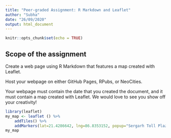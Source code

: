 ```yaml
---
title: "Peer-graded Assignment: R Markdown and Leaflet"
author: "Subha"
date: "26/09/2020"
output: html_document
---
```


```r
knitr::opts_chunk$set(echo = TRUE)
```

## Scope of the assignment

Create a web page using R Markdown that features a map created with Leaflet.

Host your webpage on either GitHub Pages, RPubs, or NeoCities.

Your webpage must contain the date that you created the document, and it must contain a map created with Leaflet. We would love to see you show off your creativity!

```r
library(leaflet)
my_map <- leaflet () %>% 
    addTiles() %>%
    addMarkers(lat=21.4286642, lng=86.8353152, popup="Sergarh Toll Plaza")
my_map
```
